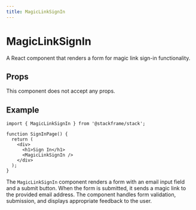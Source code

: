 ```yaml
---
title: MagicLinkSignIn
---
```


# MagicLinkSignIn

A React component that renders a form for magic link sign-in functionality.

## Props

This component does not accept any props.

## Example

```tsx
import { MagicLinkSignIn } from '@stackframe/stack';

function SignInPage() {
  return (
    <div>
      <h1>Sign In</h1>
      <MagicLinkSignIn />
    </div>
  );
}
```

The `MagicLinkSignIn` component renders a form with an email input field and a submit button. When the form is submitted, it sends a magic link to the provided email address. The component handles form validation, submission, and displays appropriate feedback to the user.